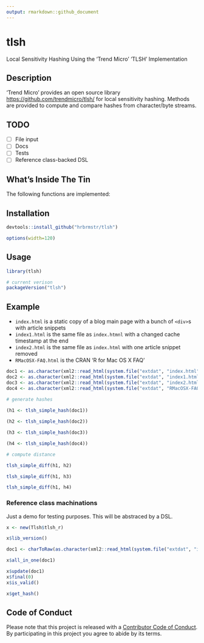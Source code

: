 ```yaml
---
output: rmarkdown::github_document
---
```


# tlsh

Local Sensitivity Hashing Using the 'Trend Micro' 'TLSH' Implementation

## Description

'Trend Micro' provides an open source library <https://github.com/trendmicro/tlsh/> for local sensitivity hashing. Methods are provided to compute and compare hashes from character/byte streams.
   
## TODO

- [ ] File input
- [ ] Docs
- [ ] Tests
- [ ] Reference class-backed DSL

## What's Inside The Tin

The following functions are implemented:

## Installation

```r
devtools::install_github("hrbrmstr/tlsh")
```

```r
options(width=120)
```

## Usage

```r
library(tlsh)

# current verison
packageVersion("tlsh")

```

## Example

- `index.html` is a static copy of a blog main page with a bunch of `<div>`s with article snippets
- `index1.html` is the same file as `index.htmnl` with a changed cache timestamp at the end
- `index2.html` is the same file as `index.html` with one article snippet removed
- `RMacOSX-FAQ.html` is the CRAN 'R for Mac OS X FAQ'

```r
doc1 <- as.character(xml2::read_html(system.file("extdat", "index.html", package="tlsh")))
doc2 <- as.character(xml2::read_html(system.file("extdat", "index1.html", package="tlsh")))
doc3 <- as.character(xml2::read_html(system.file("extdat", "index2.html", package="tlsh")))
doc4 <- as.character(xml2::read_html(system.file("extdat", "RMacOSX-FAQ.html", package="tlsh")))

# generate hashes
 
(h1 <- tlsh_simple_hash(doc1))

(h2 <- tlsh_simple_hash(doc2))

(h3 <- tlsh_simple_hash(doc3))

(h4 <- tlsh_simple_hash(doc4))

# compute distance

tlsh_simple_diff(h1, h2)

tlsh_simple_diff(h1, h3)

tlsh_simple_diff(h1, h4)
```

### Reference class machinations

Just a demo for testing purposes. This will be abstraced by a DSL.

```r
x <- new(Tlsh$tlsh_r)

x$lib_version()

doc1 <- charToRaw(as.character(xml2::read_html(system.file("extdat", "index.html", package="tlsh"))))

x$all_in_one(doc1)

x$update(doc1)
x$final(0)
x$is_valid()

x$get_hash()
```

## Code of Conduct

Please note that this project is released with a [Contributor Code of Conduct](CONDUCT.md). By participating in this project you agree to abide by its terms.